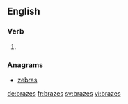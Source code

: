 
==English==

===Verb===
{{head|en}}

# {{en-third-person singular of|braze}}

===Anagrams===
* [[zebras#English|zebras]]

[[de:brazes]]
[[fr:brazes]]
[[sv:brazes]]
[[vi:brazes]]